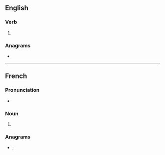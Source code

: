 ==English==

===Verb===
{{head|en|verb form}}

# {{en-third-person singular of|averse}}

===Anagrams===
* {{anagrams|en|a=aeerssv|Seavers|assever|re-saves|resaves}}

----

==French==

===Pronunciation===
* {{audio|fr|LL-Q150 (fra)-WikiLucas00-averses.wav|Audio}}

===Noun===
{{head|fr|noun form|g=f}}

# {{plural of|fr|averse}}

===Anagrams===
* {{l|fr|rêvasse}}, {{l|fr|rêvassé}}